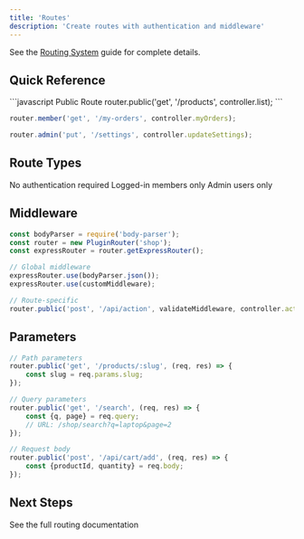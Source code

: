 ```yaml
---
title: 'Routes'
description: 'Create routes with authentication and middleware'
---
```


See the [Routing System](/core-concepts/routing-system) guide for complete details.

## Quick Reference

<CodeGroup>
```javascript Public Route
router.public('get', '/products', controller.list);
```

```javascript Member Route
router.member('get', '/my-orders', controller.myOrders);
```

```javascript Admin Route
router.admin('put', '/settings', controller.updateSettings);
```
</CodeGroup>

## Route Types

<CardGroup cols={3}>
  <Card title="Public" icon="globe">
    No authentication required
  </Card>
  <Card title="Member" icon="user">
    Logged-in members only
  </Card>
  <Card title="Admin" icon="shield">
    Admin users only
  </Card>
</CardGroup>

## Middleware

```javascript routes.js
const bodyParser = require('body-parser');
const router = new PluginRouter('shop');
const expressRouter = router.getExpressRouter();

// Global middleware
expressRouter.use(bodyParser.json());
expressRouter.use(customMiddleware);

// Route-specific
router.public('post', '/api/action', validateMiddleware, controller.action);
```

## Parameters

```javascript
// Path parameters
router.public('get', '/products/:slug', (req, res) => {
    const slug = req.params.slug;
});

// Query parameters
router.public('get', '/search', (req, res) => {
    const {q, page} = req.query;
    // URL: /shop/search?q=laptop&page=2
});

// Request body
router.public('post', '/api/cart/add', (req, res) => {
    const {productId, quantity} = req.body;
});
```

## Next Steps

<Card title="Complete Routing Guide" href="/core-concepts/routing-system">
  See the full routing documentation
</Card>
